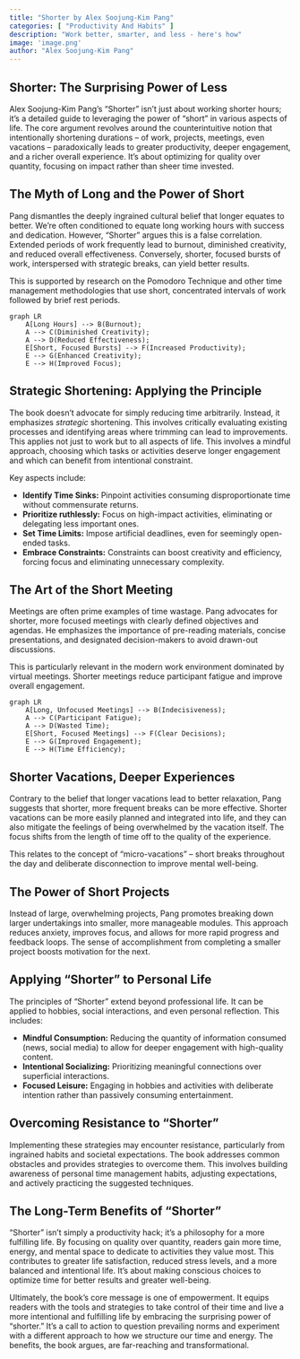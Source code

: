 ```yaml
---
title: "Shorter by Alex Soojung-Kim Pang"
categories: [ "Productivity And Habits" ]
description: "Work better, smarter, and less - here's how"
image: 'image.png'
author: "Alex Soojung-Kim Pang"
---
```

## Shorter: The Surprising Power of Less

Alex Soojung-Kim Pang's "Shorter" isn't just about working shorter hours; it's a detailed guide to leveraging the power of "short" in various aspects of life.  The core argument revolves around the counterintuitive notion that intentionally shortening durations – of work, projects, meetings, even vacations – paradoxically leads to greater productivity, deeper engagement, and a richer overall experience.  It's about optimizing for quality over quantity, focusing on impact rather than sheer time invested.


## The Myth of Long and the Power of Short

Pang dismantles the deeply ingrained cultural belief that longer equates to better. We're often conditioned to equate long working hours with success and dedication.  However, "Shorter" argues this is a false correlation.  Extended periods of work frequently lead to burnout, diminished creativity, and reduced overall effectiveness.  Conversely, shorter, focused bursts of work, interspersed with strategic breaks, can yield better results.

This is supported by research on the Pomodoro Technique and other time management methodologies that use short, concentrated intervals of work followed by brief rest periods.

```mermaid
graph LR
    A[Long Hours] --> B(Burnout);
    A --> C(Diminished Creativity);
    A --> D(Reduced Effectiveness);
    E[Short, Focused Bursts] --> F(Increased Productivity);
    E --> G(Enhanced Creativity);
    E --> H(Improved Focus);
```


##  Strategic Shortening: Applying the Principle

The book doesn't advocate for simply reducing time arbitrarily.  Instead, it emphasizes *strategic* shortening. This involves critically evaluating existing processes and identifying areas where trimming can lead to improvements. This applies not just to work but to all aspects of life.  This involves a mindful approach, choosing which tasks or activities deserve longer engagement and which can benefit from intentional constraint.

Key aspects include:

* **Identify Time Sinks:** Pinpoint activities consuming disproportionate time without commensurate returns.
* **Prioritize ruthlessly:** Focus on high-impact activities, eliminating or delegating less important ones.
* **Set Time Limits:** Impose artificial deadlines, even for seemingly open-ended tasks.
* **Embrace Constraints:** Constraints can boost creativity and efficiency, forcing focus and eliminating unnecessary complexity.



##  The Art of the Short Meeting

Meetings are often prime examples of time wastage.  Pang advocates for shorter, more focused meetings with clearly defined objectives and agendas.  He emphasizes the importance of pre-reading materials, concise presentations, and designated decision-makers to avoid drawn-out discussions.

This is particularly relevant in the modern work environment dominated by virtual meetings.  Shorter meetings reduce participant fatigue and improve overall engagement.

```mermaid
graph LR
    A[Long, Unfocused Meetings] --> B(Indecisiveness);
    A --> C(Participant Fatigue);
    A --> D(Wasted Time);
    E[Short, Focused Meetings] --> F(Clear Decisions);
    E --> G(Improved Engagement);
    E --> H(Time Efficiency);
```


## Shorter Vacations, Deeper Experiences

Contrary to the belief that longer vacations lead to better relaxation, Pang suggests that shorter, more frequent breaks can be more effective.  Shorter vacations can be more easily planned and integrated into life, and they can also mitigate the feelings of being overwhelmed by the vacation itself. The focus shifts from the length of time off to the quality of the experience.

This relates to the concept of "micro-vacations" – short breaks throughout the day and deliberate disconnection to improve mental well-being.



## The Power of Short Projects

Instead of large, overwhelming projects, Pang promotes breaking down larger undertakings into smaller, more manageable modules. This approach reduces anxiety, improves focus, and allows for more rapid progress and feedback loops.  The sense of accomplishment from completing a smaller project boosts motivation for the next.


##  Applying "Shorter" to Personal Life

The principles of "Shorter" extend beyond professional life.  It can be applied to hobbies, social interactions, and even personal reflection.  This includes:

* **Mindful Consumption:**  Reducing the quantity of information consumed (news, social media) to allow for deeper engagement with high-quality content.
* **Intentional Socializing:**  Prioritizing meaningful connections over superficial interactions.
* **Focused Leisure:**  Engaging in hobbies and activities with deliberate intention rather than passively consuming entertainment.


##  Overcoming Resistance to "Shorter"

Implementing these strategies may encounter resistance, particularly from ingrained habits and societal expectations.  The book addresses common obstacles and provides strategies to overcome them.  This involves building awareness of personal time management habits, adjusting expectations, and actively practicing the suggested techniques.


##  The Long-Term Benefits of "Shorter"

"Shorter" isn't simply a productivity hack; it's a philosophy for a more fulfilling life. By focusing on quality over quantity,  readers gain more time, energy, and mental space to dedicate to activities they value most.  This contributes to greater life satisfaction, reduced stress levels, and a more balanced and intentional life.  It's about making conscious choices to optimize time for better results and greater well-being.

Ultimately, the book's core message is one of empowerment. It equips readers with the tools and strategies to take control of their time and live a more intentional and fulfilling life by embracing the surprising power of "shorter."  It's a call to action to question prevailing norms and experiment with a different approach to how we structure our time and energy.  The benefits, the book argues, are far-reaching and transformational.

